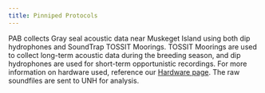 ```yaml
---
title: Pinniped Protocols
---
```


PAB collects Gray seal acoustic data near Muskeget Island using both dip hydrophones and SoundTrap TOSSIT Moorings. TOSSIT Moorings are used to collect long-term acoustic data during the breeding season, and dip hydrophones are used for short-term opportunistic recordings. For more information on hardware used, reference our [Hardware page](https://nefsc.github.io/NEFSC_PAB_lab_manual/content/Hardware/Hardware.2.html). The raw soundfiles are sent to UNH for analysis.

